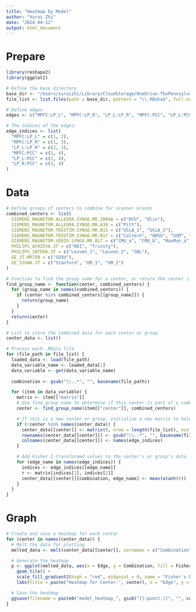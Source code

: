 ```yaml
---
title: "Heatmap by Model"
author: "Xurui Zhi"
date: "2024-04-12"
output: html_document
---
```



# Prepare
```r
library(reshape2)
library(ggplot2)

# Define the base directory
base_dir <- "/Users/xuruizhi/Library/CloudStorage/OneDrive-ThePennsylvaniaStateUniversity/Scanner Heterogeneity Project/Correlation_Matrices/Matrices with center"
file_list <- list.files(path = base_dir, pattern = "\\.RData$", full.names = TRUE, ignore.case = TRUE)

# Define edges
edges <- c("MPFC:LP_L", "MPFC:LP_R", "LP_L:LP_R", "MPFC:PCC", "LP_L:PCC", "LP_R:PCC")

# The indices of the edges:
edge_indices <- list(
  "MPFC:LP_L" = c(1, 2),
  "MPFC:LP_R" = c(1, 3),
  "LP_L:LP_R" = c(2, 3),
  "MPFC:PCC" = c(1, 4),
  "LP_L:PCC" = c(2, 4),
  "LP_R:PCC" = c(3, 4)
)
```


# Data
```r
# Define groups of centers to combine for scanner brands
combined_centers <- list(
  SIEMENS_MAGNETOM.ALLEGRA.SYNGO.MR.2004A = c("NYU", "Olin"), 
  SIEMENS_MAGNETOM.ALLEGRA.SYNGO.MR.A30 = c("Pitt"), 
  SIEMENS_MAGNETOM.TRIOTIM.SYNGO.MR.B15 = c("UCLA_1", "UCLA_2"), 
  SIEMENS_MAGNETOM.TRIOTIM.SYNGO.MR.B17 = c("Caltech", "OHSU", "USM", "Yale"), 
  SIEMENS_MAGNETOM.VERIO.SYNGO.MR.B17 = c("CMU_a", "CMU_b", "MaxMun_a", "MaxMun_c", "MaxMun_d"), 
  PHILIPS_ACHIEVA.3T = c("KKI", "Trinity"), 
  PHILIPS_INTERA.3T = c("Leuven_1", "Leuven_2", "SBL"), 
  GE_3T.MR750 = c("SDSU"), 
  GE_SIGNA.3T = c("Stanford", "UM_1", "UM_2")
)

# Function to find the group name for a center, or return the center if not in a group
find_group_name <- function(center, combined_centers) {
  for (group_name in names(combined_centers)) {
    if (center %in% combined_centers[[group_name]]) {
      return(group_name)
    }
  }
  return(center)
}

# List to store the combined data for each center or group
center_data <- list()

# Process each .RData file
for (file_path in file_list) {
  loaded_data <- load(file_path)
  data_variable_name <- loaded_data[1]
  data_variable <- get(data_variable_name)
  
  combination <- gsub("\\..*", "", basename(file_path))

  for (item in data_variable) {
    matrix <- item[["matrix"]]
    # Use find_group_name to determine if this center is part of a combined group
    center <- find_group_name(item[["center"]], combined_centers)

    # If this is a new center or group, initialize a new matrix to hold the data
    if (!center %in% names(center_data)) {
      center_data[[center]] <- matrix(0, nrow = length(file_list), ncol = length(edges))
      rownames(center_data[[center]]) <- gsub("\\..*", "", basename(file_list))
      colnames(center_data[[center]]) <- names(edge_indices)
    }

    # Add Fisher Z-transformed values to the center's or group's data
    for (edge_name in names(edge_indices)) {
      indices <- edge_indices[[edge_name]]
      r <- matrix[indices[1], indices[2]]
      center_data[[center]][combination, edge_name] <- mean(atanh(r))
    }
  }
}
```


# Graph
```r
# Create and save a heatmap for each center
for (center in names(center_data)) {
  # Melt the data for plotting
  melted_data <- melt(center_data[[center]], varnames = c("Combination", "Edge"), value.name = "FisherZ")

  # Generate the heatmap
  p <- ggplot(melted_data, aes(x = Edge, y = Combination, fill = FisherZ)) +
    geom_tile() +
    scale_fill_gradient2(high = "red", midpoint = 0, name = "Fisher's Mean Z-transform", limit = c(-1, 2)) +
    labs(title = paste("Heatmap for Center:", center), x = "Edge", y = "Combination")

  # Save the heatmap
  ggsave(filename = paste0("model_heatmap_", gsub("[[:punct:]]", "", center), ".png"), plot = p, width = 10, height = 8)
}
```

